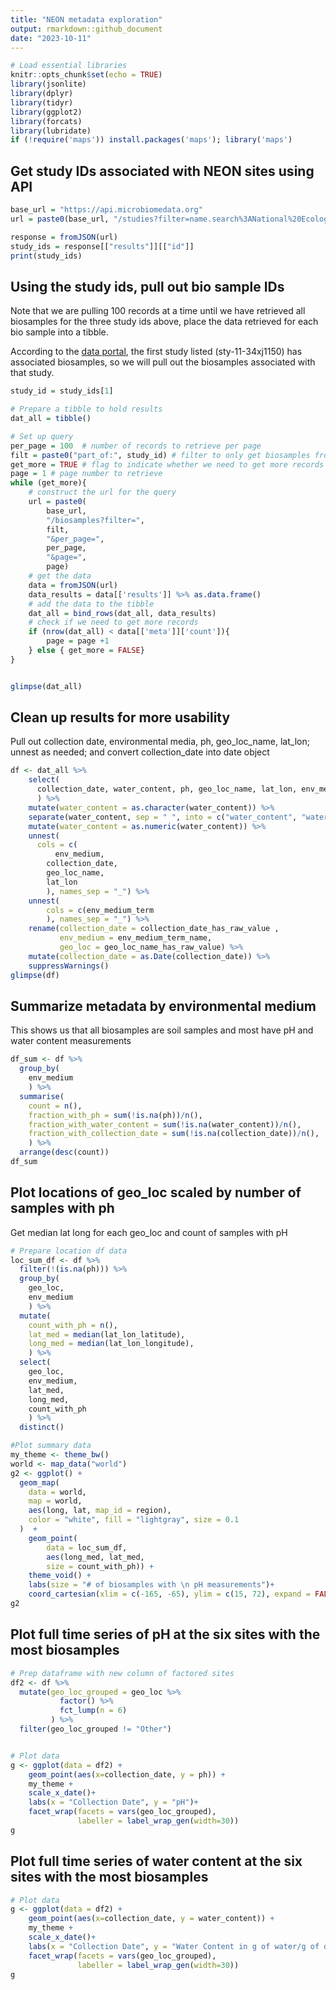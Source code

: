 ```yaml
---
title: "NEON metadata exploration"
output: rmarkdown::github_document
date: "2023-10-11"
---
```


```r
# Load essential libraries
knitr::opts_chunk$set(echo = TRUE)
library(jsonlite)
library(dplyr)
library(tidyr)
library(ggplot2)
library(forcats)
library(lubridate)
if (!require('maps')) install.packages('maps'); library('maps')
```


## Get study IDs associated with NEON sites using API

```r
base_url = "https://api.microbiomedata.org"
url = paste0(base_url, "/studies?filter=name.search%3ANational%20Ecological%20Observatory%20Network&per_page=50")

response = fromJSON(url)
study_ids = response[["results"]][["id"]]
print(study_ids)
```


## Using the study ids, pull out bio sample IDs 

Note that we are pulling 100 records at a time until we have retrieved all biosamples for the three study ids above, place the data retrieved for each bio sample into a tibble.

According to the [data portal](https://data.microbiomedata.org/), the first study listed (sty-11-34xj1150) has associated biosamples, so we will pull out the biosamples associated with that study.

```r
study_id = study_ids[1]

# Prepare a tibble to hold results
dat_all = tibble()

# Set up query
per_page = 100  # number of records to retrieve per page
filt = paste0("part_of:", study_id) # filter to only get biosamples from the study of interest
get_more = TRUE # flag to indicate whether we need to get more records
page = 1 # page number to retrieve
while (get_more){
    # construct the url for the query
    url = paste0(
        base_url, 
        "/biosamples?filter=", 
        filt,
        "&per_page=",
        per_page,
        "&page=",
        page)
    # get the data
    data = fromJSON(url)
    data_results = data[['results']] %>% as.data.frame() 
    # add the data to the tibble
    dat_all = bind_rows(dat_all, data_results)
    # check if we need to get more records
    if (nrow(dat_all) < data[['meta']]['count']){
        page = page +1
    } else { get_more = FALSE}
}


glimpse(dat_all)
```

## Clean up results for more usability
Pull out collection date, environmental media, ph, geo_loc_name, lat_lon; unnest as needed; and convert collection_date into date object 
```r
df <- dat_all %>%
    select(
      collection_date, water_content, ph, geo_loc_name, lat_lon, env_medium
      ) %>%
    mutate(water_content = as.character(water_content)) %>%
    separate(water_content, sep = " ", into = c("water_content", "water_content_units"), extra = "merge") %>%
    mutate(water_content = as.numeric(water_content)) %>%
    unnest(
      cols = c(
          env_medium,
        collection_date, 
        geo_loc_name,
        lat_lon
        ), names_sep = "_") %>%
    unnest(
        cols = c(env_medium_term
        ), names_sep = "_") %>%
    rename(collection_date = collection_date_has_raw_value ,
           env_medium = env_medium_term_name,
           geo_loc = geo_loc_name_has_raw_value) %>%
    mutate(collection_date = as.Date(collection_date)) %>%
    suppressWarnings()
glimpse(df)
```

## Summarize metadata by environmental medium
This shows us that all biosamples are soil samples and most have pH and water content measurements
```r
df_sum <- df %>%
  group_by(
    env_medium
    ) %>%
  summarise(
    count = n(),
    fraction_with_ph = sum(!is.na(ph))/n(),
    fraction_with_water_content = sum(!is.na(water_content))/n(),
    fraction_with_collection_date = sum(!is.na(collection_date))/n(),
    ) %>%
  arrange(desc(count))
df_sum
```

## Plot locations of geo_loc scaled by number of samples with ph
Get median lat long for each geo_loc and count of samples with pH
```r
# Prepare location df data
loc_sum_df <- df %>%
  filter(!(is.na(ph))) %>%
  group_by(
    geo_loc,
    env_medium
    ) %>%
  mutate(
    count_with_ph = n(),
    lat_med = median(lat_lon_latitude),
    long_med = median(lat_lon_longitude),
    ) %>%
  select(
    geo_loc, 
    env_medium,
    lat_med,
    long_med,
    count_with_ph
    ) %>%
  distinct()

#Plot summary data
my_theme <- theme_bw()
world <- map_data("world")
g2 <- ggplot() +
  geom_map(
    data = world, 
    map = world,
    aes(long, lat, map_id = region),
    color = "white", fill = "lightgray", size = 0.1
  )  +
    geom_point(
        data = loc_sum_df,
        aes(long_med, lat_med,
        size = count_with_ph)) +
    theme_void() +
    labs(size = "# of biosamples with \n pH measurements")+
    coord_cartesian(xlim = c(-165, -65), ylim = c(15, 72), expand = FALSE)
g2

```

## Plot full time series of pH at the six sites with the most biosamples
```r
# Prep dataframe with new column of factored sites
df2 <- df %>%
  mutate(geo_loc_grouped = geo_loc %>% 
           factor() %>% 
           fct_lump(n = 6)
         ) %>%
  filter(geo_loc_grouped != "Other")


# Plot data
g <- ggplot(data = df2) +
    geom_point(aes(x=collection_date, y = ph)) +
    my_theme +
    scale_x_date()+
    labs(x = "Collection Date", y = "pH")+
    facet_wrap(facets = vars(geo_loc_grouped),
               labeller = label_wrap_gen(width=30)) 
g
```


## Plot full time series of water content at the six sites with the most biosamples
```r
# Plot data
g <- ggplot(data = df2) +
    geom_point(aes(x=collection_date, y = water_content)) +
    my_theme +
    scale_x_date()+
    labs(x = "Collection Date", y = "Water Content in g of water/g of dry soil")+
    facet_wrap(facets = vars(geo_loc_grouped),
               labeller = label_wrap_gen(width=30)) 
g
```
